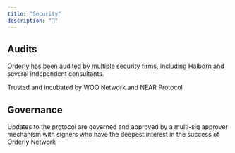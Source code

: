 ```yaml
---
title: "Security"
description: "🔐"
---
```


## Audits

Orderly has been audited by multiple security firms, including [Halborn ](https://www.halborn.com/)and several independent consultants.

Trusted and incubated by WOO Network and NEAR Protocol

## Governance

Updates to the protocol are governed and approved by a multi-sig approver mechanism with signers who have the deepest interest in the success of Orderly Network 